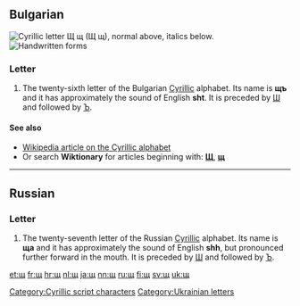 {{character info/new}}
{{also|Щ|պ|ɰ|uni=auto}}
==Bulgarian==
[[File:Cyrillic SCH.png|thumb|right|Cyrillic letter '''Щ щ'''<br/>
(''Щ щ''), normal above, italics below.]]
[[File:27-Russian alphabet-Щ щ.svg|thumb|Handwritten forms]]

===Letter===
{{head|bg|letter|lower case||upper case|Щ}}

# The twenty-sixth letter of the Bulgarian [[Cyrillic]] alphabet. Its name is '''щъ''' {{IPAchar|(ʃtɤ)}} and it has approximately the sound of English '''sht'''. It is preceded by [[ш|Ш]] and followed by [[ъ|Ъ]].

====See also====
* [[w:Cyrillic alphabet|Wikipedia article on the Cyrillic alphabet]]
* Or search '''Wiktionary''' for articles beginning with: '''[[Special:Prefixindex/Щ|Щ]]''', '''[[Special:Prefixindex/щ|щ]]'''

----

==Russian==

===Letter===
{{head|ru|letter|lower case||upper case|Щ}}

# The twenty-seventh letter of the Russian [[Cyrillic]] alphabet. Its name is '''ща''' {{IPAchar|(ɕɕa)}} and it has approximately the sound of English '''shh''', but pronounced further forward in the mouth. It is preceded by [[ш|Ш]] and followed by [[ъ|Ъ]].

[[Category:Cyrillic script characters]]
[[Category:Ukrainian letters]]

[[et:щ]]
[[fr:щ]]
[[hr:щ]]
[[nl:щ]]
[[ja:щ]]
[[nn:щ]]
[[ru:щ]]
[[fi:щ]]
[[sv:щ]]
[[uk:щ]]